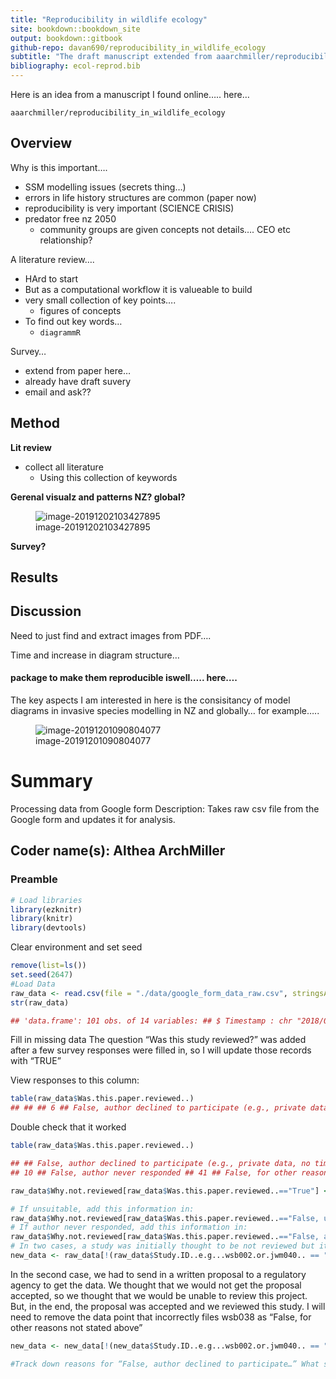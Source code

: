 ```yaml
---
title: "Reproducibility in wildlife ecology"
site: bookdown::bookdown_site
output: bookdown::gitbook
github-repo: davan690/reproducibility_in_wildlife_ecology
subtitle: "The draft manuscript extended from aaarchmiller/reproducibility_in_wildlife_ecology"
bibliography: ecol-reprod.bib
---
```




Here is an idea from a manuscript I found online..... here...

`aaarchmiller/reproducibility_in_wildlife_ecology`



## Overview

Why is this important....

- SSM modelling issues (secrets thing...)
- errors in life history structures are common (paper now)
- reproducibility is very important (SCIENCE CRISIS)
- predator free nz 2050
  - community groups are given concepts not details.... CEO etc relationship?



A literature review....

- HArd to start
- But as a computational workflow it is valueable to build
- very small collection of key points....
  - figures of concepts
- To find out key words...
  - `diagrammR`



Survey...

- extend from paper here...
- already have draft suvery
- email and ask??



## Method

**Lit review**

- collect all literature
  - Using this collection of keywords





**Gerenal visualz and patterns NZ? global?**

![image-20191202103427895](C:\Code\reproducibility_in_wildlife_ecology\img\image-20191202103427895.png)

**Survey?**



## Results



## Discussion

Need to just find and extract images from PDF....





Time and increase in diagram structure... 

#### package to make them reproducible iswell..... here....





The key aspects I am interested in here is the consisitancy of model diagrams in invasive species modelling in NZ and globally... for example.....

![image-20191201090804077](C:\Code\reproducibility_in_wildlife_ecology\img\image-20191201090804077.png)





# Summary {#summary}

Processing data from Google form Description: Takes raw csv file from the Google form and updates it for analysis. 

## Coder name(s): Althea ArchMiller 

### Preamble 

```r
# Load libraries 
library(ezknitr) 
library(knitr) 
library(devtools) 

```
Clear environment and set seed 

```r
remove(list=ls())
set.seed(2647)
#Load Data 
raw_data <- read.csv(file = "./data/google_form_data_raw.csv", stringsAsFactors = F, header = T) 
str(raw_data) 

## 'data.frame': 101 obs. of 14 variables: ## $ Timestamp : chr "2018/07/25 1:16:00 PM CDT" "2018/07/25 1:18:47 PM CDT" "2018/07/25 2:29:22 PM CDT" "2018/07/25 3:01:47 PM CDT" ... ## $ Study.ID..e.g...wsb002.or.jwm040\. : chr "wsb028" "jwm019" "wsb015" "wsb013" ... ## $ Reviewer.s.Initials..yours. : chr "AAA" "ADJ" "KV" "FI" ... ## $ Was.this.paper.suitable.for.review.. : chr "True" "True" "True" "True" ... ## $ Was.this.paper.reviewed.. : chr "" "" "" "" ... ## $ Data.readily.available. : chr "False" "True" "False" "True" ... ## $ Was.the.data.pre.processed.or.shared.in.original.raw.format. : chr "Pre-processed" "Pre-processed" "Pre-processed" "Raw format" ... ## $ Code.available : chr "True" "True" "Not applicable (e.g., not analyzed with code-based software)" "False" ... ## $ Analysis.was.entirely.code.based : chr "True" "True" "False" "False" ... ## $ Open.source.file.formats.used. : chr "True" "True" "False" "False" ... ## $ Can.code.be.run.as.is.. : int 5 4 NA NA 5 NA 4 NA NA NA ... ## $ Were.the.study.s.figures.reproduced.. : int 5 5 3 4 5 3 5 NA NA NA ... ## $ Were.the.numbers.in.the.study.s.tables.and.or.results.text.quantitatively.reproduced..: int 5 4 2 4 5 3 4 NA NA NA ... ## $ Were.the.study.s.conclusions.reproduced.. : int 5 4 4 5 5 4 4 NA NA NA ... 
```

Fill in missing data The question “Was this study reviewed?” was added after a few survey responses were filled in, so I will update those records with “TRUE” 

View responses to this column:

```r
table(raw_data$Was.this.paper.reviewed..) 
## ## ## 6 ## False, author declined to participate (e.g., private data, no time, etc) ## 10 ## False, author never responded ## 41 ## False, for other reasons not stated above ## 6 ## False, unsuitable for review ## 6 ## True ## 32 Replace “” with “True” raw_data$Was.this.paper.reviewed.. <- ifelse( test = raw_data$Was.this.paper.reviewed.. == "", yes = "True", no = raw_data$Was.this.paper.reviewed..) 
```

Double check that it worked 

```r
table(raw_data$Was.this.paper.reviewed..) 

## ## False, author declined to participate (e.g., private data, no time, etc) 
## 10 ## False, author never responded ## 41 ## False, for other reasons not stated above ## 6 ## False, unsuitable for review ## 6 ## True ## 38 Why weren't studies reviewed? Create and fill out a new column for “Why not reviewed” raw_data$Why.not.reviewed <- NA Fill in with “NA-Was reviewed” for all reviewed studies: 

raw_data$Why.not.reviewed[raw_data$Was.this.paper.reviewed..=="True"] <- "NA: Study was reviewed" 

# If unsuitable, add this information in: 
raw_data$Why.not.reviewed[raw_data$Was.this.paper.reviewed..=="False, unsuitable for review"] <- "Unsuitable for review" 
# If author never responded, add this information in:
raw_data$Why.not.reviewed[raw_data$Was.this.paper.reviewed..=="False, author never responded"] <- "No correspondence" 
# In two cases, a study was initially thought to be not reviewed but it was. One example of this was jwm027, where the author was slow to respond, but eventually did send us data. This was classified incorrectly in Google form as “False, author never responded.” I need to remove this specific data point. 
new_data <- raw_data[!(raw_data$Study.ID..e.g...wsb002.or.jwm040.. == "jwm027" & raw_data$Was.this.paper.reviewed.. == "False, author never responded"),] 
```
In the second case, we had to send in a written proposal to a regulatory agency to get the data. We thought that we would not get the proposal accepted, so we thought that we would be unable to review this project. But, in the end, the proposal was accepted and we reviewed this study. I will need to remove the data point that incorrectly files wsb038 as “False, for other reasons not stated above” 

```r
new_data <- new_data[!(new_data$Study.ID..e.g...wsb002.or.jwm040.. == "wsb038" & new_data$Was.this.paper.reviewed.. == "False, for other reasons not stated above"),]

#Track down reasons for “False, author declined to participate…” What studies was this true for? new_data$Study.ID..e.g...wsb002.or.jwm040.[new_data$Was.this.paper.reviewed.. == "False, author declined to participate (e.g., private data, no time, etc)"] ## [1] "jwm003" "jwm005" "jwm011" "jwm016" "jwm031" "wsb001" "wsb005" ## [8] "wsb039" "wsb037" "jwm036" I want to classify responses: jwm003: proprietary/confidential data jwm005: no reason given, just declined to participate jwm011: not enough time to prepare data jwm016: future articles on same data jwm031: no reason given, just declined to participate wsb001: proprietary/confidential data wsb005: not enough time to prepare data wsb039: proprietary/confidential data wsb037: proprietary/confidential data, noteably, author states the study is not reproducible jwm036: not enough time to prepare data, noteably, author states the study is not reproducible new_data$Why.not.reviewed <- ifelse(test = new_data$Study.ID..e.g...wsb002.or.jwm040\. == "jwm003" | new_data$Study.ID..e.g...wsb002.or.jwm040\. == "wsb039" | new_data$Study.ID..e.g...wsb002.or.jwm040\. == "wsb037" | new_data$Study.ID..e.g...wsb002.or.jwm040\. == "wsb001", yes = "Author Declined: Proprietary/confidential data", no = ifelse(test = new_data$Study.ID..e.g...wsb002.or.jwm040\. == "jwm005" | new_data$Study.ID..e.g...wsb002.or.jwm040\. == "jwm031", yes = "Author Declined: No reason given", no = ifelse(test = new_data$Study.ID..e.g...wsb002.or.jwm040\. == "jwm011" | new_data$Study.ID..e.g...wsb002.or.jwm040\. == "wsb005" | new_data$Study.ID..e.g...wsb002.or.jwm040\. == "jwm036", yes = "Author Declined: Not enough time", no = ifelse(test = new_data$Study.ID..e.g...wsb002.or.jwm040\. == "jwm016", yes = "Author Declined: Data saved for future article", no = new_data$Why.not.reviewed)) )) Track down reasons for “False, for other reasons not stated above” What studies was this true for? new_data$Study.ID..e.g...wsb002.or.jwm040.[new_data$Was.this.paper.reviewed.. == "False, for other reasons not stated above"] ## [1] "wsb020" "wsb029" "wsb007" "wsb027" "jwm038" Classify reasons: wsb020: unable to contact primary investigator, but co-author informed us also proprietary/confidential data wsb029: did not hear back from author, incorrectly coded: should have been “No correspondence” wsb007: author wanted to participate, but did not send data in time wsb027: author wanted to participate, but did not send data in time jwm038: unable to find email for author, incorrectly coded: Should have been “No correspondence” new_data$Why.not.reviewed <- ifelse(test = new_data$Study.ID..e.g...wsb002.or.jwm040\. == "wsb020", yes = "Author Declined: Proprietary/confidential data", no = ifelse(test = new_data$Study.ID..e.g...wsb002.or.jwm040\. == "wsb029" | new_data$Study.ID..e.g...wsb002.or.jwm040\. == "jwm038", yes = "No correspondence", no = ifelse(test = new_data$Study.ID..e.g...wsb002.or.jwm040\. == "wsb007" | new_data$Study.ID..e.g...wsb002.or.jwm040\. == "wsb027", yes = "Author wanted to participate, but did not send data", no = new_data$Why.not.reviewed))) Look at results table(new_data$Why.not.reviewed) ## ## Author Declined: Data saved for future article ## 1 ## Author Declined: No reason given ## 2 ## Author Declined: Not enough time ## 3 ## Author Declined: Proprietary/confidential data ## 5 ## Author wanted to participate, but did not send data ## 2 ## NA: Study was reviewed ## 38 ## No correspondence ## 42 ## Unsuitable for review ## 6 sum(table(new_data$Why.not.reviewed)) ## [1] 99 Add in journal column new_data$journal[grep("jwm", x = new_data$Study.ID..e.g...wsb002.or.jwm040.)] <- "JWM" new_data$journal[grep("wsb", x = new_data$Study.ID..e.g...wsb002.or.jwm040.)] <- "WSB" table(new_data$journal) ## ## JWM WSB ## 47 52 Summarize results for studies that were reviewed There were two reviewers for each reviewed study: table(new_data$Study.ID..e.g...wsb002.or.jwm040.[new_data$Was.this.paper.reviewed..=="True"]) ## ## jwm004 jwm010 jwm019 jwm022 jwm024 jwm027 jwm028 wsb004 wsb006 wsb008 ## 2 2 2 2 2 2 2 2 2 2 ## wsb010 wsb013 wsb014 wsb015 wsb018 wsb023 wsb028 wsb035 wsb038 ## 2 2 2 2 2 2 2 2 2 So, we need to average the scores to the questions: “Were.the.study.s.figures.reproduced..” “Were.the.numbers.in.the.study.s.tables.and.or.results.text.quantitatively.reproduced..” “Were.the.study.s.conclusions.reproduced..” Subset data to reviewed studies only and check for missing data, where there should be data: reviewed_data <- new_data[new_data$Was.this.paper.reviewed..=="True",] summary(reviewed_data$Were.the.study.s.figures.reproduced..) ## Min. 1st Qu. Median Mean 3rd Qu. Max. NA's ## 1.000 1.750 4.000 3.361 5.000 5.000 2 summary(reviewed_data$Were.the.numbers.in.the.study.s.tables.and.or.results.text.quantitatively.reproduced..) ## Min. 1st Qu. Median Mean 3rd Qu. Max. NA's ## 1.000 2.000 4.000 3.297 4.000 5.000 1 summary(reviewed_data$Were.the.study.s.conclusions.reproduced..) ## Min. 1st Qu. Median Mean 3rd Qu. Max. NA's ## 1.000 3.000 4.000 3.703 5.000 5.000 1 For one of these studies with NAs, there were no figures, so I will replace with a “99” reviewed_data$Were.the.study.s.figures.reproduced..[reviewed_data$Study.ID..e.g...wsb002.or.jwm040\. == "wsb018"] <- 99 For another of these studies, the study was completely unreproducible, so the reviewer erroneously didn't answer these questions. These should have been “1s” reviewed_data$Were.the.study.s.figures.reproduced..[reviewed_data$Study.ID..e.g...wsb002.or.jwm040\. == "wsb008"] <- 1 reviewed_data$Were.the.numbers.in.the.study.s.tables.and.or.results.text.quantitatively.reproduced..[ reviewed_data$Study.ID..e.g...wsb002.or.jwm040\. == "wsb008"] <- 1 reviewed_data$Were.the.study.s.conclusions.reproduced..[reviewed_data$Study.ID..e.g...wsb002.or.jwm040\. == "wsb008"] <- 1 Summarize information by reviewed study with a for-loop study_names <- unique(reviewed_data$Study.ID..e.g...wsb002.or.jwm040.) for(ss in 1:length(study_names)){ subsetdata <- reviewed_data[reviewed_data$Study.ID..e.g...wsb002.or.jwm040.==study_names[ss],] # Check for disagreements amongst answers if(length(unique(subsetdata[,"Data.readily.available."]))>=2){ print(paste(study_names[ss], "error: data readily available")) } if(length(unique(subsetdata[,"Was.the.data.pre.processed.or.shared.in.original.raw.format." ]))>=2){ print(paste(study_names[ss], "error: was data pre processed")) } if(length(unique(subsetdata[,"Code.available" ]))>=2){ print(paste(study_names[ss], "error: code available")) } if(length(unique(subsetdata[,"Analysis.was.entirely.code.based" ]))>=2){ print(paste(study_names[ss], "error: was analysis code based")) } if(length(unique(subsetdata[,"Can.code.be.run.as.is.." ]))>=2){ print(paste(study_names[ss], "error: Can.code.be.run.as.is..")) } if(length(unique(subsetdata[,"Open.source.file.formats.used." ]))>=2){ print(paste(study_names[ss], "error: open source formats")) } } ## [1] "wsb028 error: data readily available" ## [1] "jwm019 error: open source formats" ## [1] "wsb013 error: code available" ## [1] "wsb013 error: open source formats" ## [1] "wsb035 error: data readily available" ## [1] "wsb035 error: was analysis code based" ## [1] "wsb004 error: was data pre processed" ## [1] "jwm010 error: was data pre processed" ## [1] "jwm010 error: was analysis code based" ## [1] "jwm010 error: Can.code.be.run.as.is.." ## [1] "wsb018 error: data readily available" ## [1] "wsb018 error: open source formats" ## [1] "wsb006 error: data readily available" ## [1] "wsb006 error: was data pre processed" ## [1] "wsb006 error: was analysis code based" ## [1] "wsb006 error: Can.code.be.run.as.is.." ## [1] "wsb006 error: open source formats" ## [1] "wsb023 error: was analysis code based" ## [1] "wsb010 error: was data pre processed" ## [1] "wsb010 error: Can.code.be.run.as.is.." ## [1] "wsb010 error: open source formats" ## [1] "wsb014 error: data readily available" ## [1] "wsb014 error: code available" ## [1] "wsb014 error: open source formats" ## [1] "jwm022 error: data readily available" ## [1] "jwm022 error: was data pre processed" ## [1] "jwm022 error: code available" ## [1] "jwm022 error: Can.code.be.run.as.is.." ## [1] "wsb008 error: data readily available" ## [1] "wsb008 error: code available" ## [1] "wsb008 error: Can.code.be.run.as.is.." ## [1] "jwm024 error: was analysis code based" ## [1] "jwm024 error: Can.code.be.run.as.is.." ## [1] "jwm028 error: was data pre processed" ## [1] "jwm028 error: was analysis code based" ## [1] "jwm028 error: Can.code.be.run.as.is.." ## [1] "jwm004 error: open source formats" ## [1] "wsb038 error: Can.code.be.run.as.is.." ## [1] "jwm027 error: open source formats" Fix anomolies listed above: Data was readily available Data was sent by author so “was data readily available” should be “False” True for: wsb028, wsb018, wsb006, wsb014, wsb008 Data was available in paper, so “was data readily available” should be “True” True for: wsb035, jwm022 reviewed_data$Data.readily.available. <- ifelse( test = reviewed_data$Study.ID..e.g...wsb002.or.jwm040\. == "wsb028" | reviewed_data$Study.ID..e.g...wsb002.or.jwm040\. == "wsb018" | reviewed_data$Study.ID..e.g...wsb002.or.jwm040\. == "wsb006" | reviewed_data$Study.ID..e.g...wsb002.or.jwm040\. == "wsb014" | reviewed_data$Study.ID..e.g...wsb002.or.jwm040\. == "wsb008", yes = "False", no = ifelse( test = reviewed_data$Study.ID..e.g...wsb002.or.jwm040\. == "wsb035" | reviewed_data$Study.ID..e.g...wsb002.or.jwm040\. == "jwm022", yes = "True", no = reviewed_data$Data.readily.available. ) ) Was code available? For jwm022 and wsb008, code actually was available For wsb013 and wsb014, analysis was not code-based so should be “Not applicable..” reviewed_data$Code.available <- ifelse( test = reviewed_data$Study.ID..e.g...wsb002.or.jwm040\. == "jwm022" | reviewed_data$Study.ID..e.g...wsb002.or.jwm040\. == "wsb008", yes = "True", no = ifelse( test = reviewed_data$Study.ID..e.g...wsb002.or.jwm040\. == "wsb013" | reviewed_data$Study.ID..e.g...wsb002.or.jwm040\. == "wsb014", yes = "Not applicable (e.g., not analyzed with code-based software)", no = reviewed_data$Code.available )) Analysis was entirely code based Actually true for wsb035, jwm010, wsb006, wsb023, jwm024 and jwm028 reviewed_data$Analysis.was.entirely.code.based <- ifelse( test = reviewed_data$Study.ID..e.g...wsb002.or.jwm040\. == "wsb035" | reviewed_data$Study.ID..e.g...wsb002.or.jwm040\. == "jwm010" | reviewed_data$Study.ID..e.g...wsb002.or.jwm040\. == "wsb006" | reviewed_data$Study.ID..e.g...wsb002.or.jwm040\. == "wsb023" | reviewed_data$Study.ID..e.g...wsb002.or.jwm040\. == "jwm024" | reviewed_data$Study.ID..e.g...wsb002.or.jwm040\. == "jwm028", yes = "True", no = reviewed_data$Analysis.was.entirely.code.based) Data was pre-processed True for wsb004 and wsb010, but raw data for jwm010, wsb006, jwm022 reviewed_data$Was.the.data.pre.processed.or.shared.in.original.raw.format. <- ifelse( test = reviewed_data$Study.ID..e.g...wsb002.or.jwm040\. == "wsb004" | reviewed_data$Study.ID..e.g...wsb002.or.jwm040\. == "wsb010" | reviewed_data$Study.ID..e.g...wsb002.or.jwm040\. == "jwm028", yes = "Pre-processed", no = ifelse( test = reviewed_data$Study.ID..e.g...wsb002.or.jwm040\. == "jwm010" | reviewed_data$Study.ID..e.g...wsb002.or.jwm040\. == "wsb006" | reviewed_data$Study.ID..e.g...wsb002.or.jwm040\. == "jwm022", yes = "Raw format", no = reviewed_data$Was.the.data.pre.processed.or.shared.in.original.raw.format. )) Can code be run as is? Make sure this is “NA” for studies without code provided reviewed_data$Can.code.be.run.as.is..[reviewed_data$Code.available=="False"] <- NA For jwm022, the code could be run as-is, but this was mistakenly not completed on survey: reviewed_data$Can.code.be.run.as.is..[reviewed_data$Study.ID..e.g...wsb002.or.jwm040.=="jwm022"] <- 5 The rest are just from where there are slight ranking changes between both reviewers, so they'll be averaged out in the next step Update whether open source formats were used Studies jwm019, wsb006, wsb010, wsb014, jwm027 used open source formats like csv, R, unmarked, etc. Studies wsb013, wsb018, jwm004 used proprietary formats like JMP, ArcGIS, and Excel open <- c("jwm019", "wsb006", "wsb010", "wsb014", "jwm027") proprietary <- c("wsb013", "wsb018", "jwm004") Update discrepancies reviewed_data$Open.source.file.formats.used.[reviewed_data$Study.ID..e.g...wsb002.or.jwm040\. %in% open] <- "True" reviewed_data$Open.source.file.formats.used.[reviewed_data$Study.ID..e.g...wsb002.or.jwm040\. %in% proprietary] <- "False" Average numerical results and simultaneously check for errors New dataset for averaged data averages <- as.data.frame(matrix(NA, ncol = 6, nrow = length(study_names))) colnames(averages) <- c("studyID", "graphsReproduced", "numbersReproduced", "conclusionsReproduced", "codeRunsAsIs", "journal") for(ss in 1:length(study_names)){ subsetdata <- reviewed_data[reviewed_data$Study.ID..e.g...wsb002.or.jwm040.==study_names[ss],] # Check for disagreements amongst answers if(length(unique(subsetdata[,"Data.readily.available."]))>=2){ print(paste(study_names[ss], "error: data readily available")) } if(length(unique(subsetdata[,"Was.the.data.pre.processed.or.shared.in.original.raw.format." ]))>=2){ print(paste(study_names[ss], "error: was data pre processed")) } if(length(unique(subsetdata[,"Code.available" ]))>=2){ print(paste(study_names[ss], "error: code available")) } if(length(unique(subsetdata[,"Analysis.was.entirely.code.based" ]))>=2){ print(paste(study_names[ss], "error: was analysis code based")) } # Average over numerical responses averages$studyID[ss] <- study_names[ss] averages$graphsReproduced[ss] <- ifelse(study_names[ss] == "wsb018", yes = NA, no = mean(subsetdata$Were.the.study.s.figures.reproduced.., na.rm = T)) averages$numbersReproduced[ss] <- mean(subsetdata$Were.the.numbers.in.the.study.s.tables.and.or.results.text.quantitatively.reproduced..) averages$conclusionsReproduced[ss] <- mean(subsetdata$Were.the.study.s.conclusions.reproduced..) averages$codeRunsAsIs[ss] <- mean(subsetdata$Can.code.be.run.as.is..) averages$journal[ss] <- subsetdata$journal[1] averages$dataAvailable[ss] <- subsetdata$Data.readily.available.[1] averages$preProcessed[ss] <- subsetdata$Was.the.data.pre.processed.or.shared.in.original.raw.format.[1] averages$codeBased[ss] <- subsetdata$Analysis.was.entirely.code.based[1] averages$codeAvailable[ss] <- subsetdata$Code.available[1] averages$openSource[ss] <- subsetdata$Open.source.file.formats.used.[1] } Do results look right? summary(averages) ## studyID graphsReproduced numbersReproduced ## Length:19 Min. :1.000 Min. :1.000 ## Class :character 1st Qu.:1.750 1st Qu.:2.000 ## Mode :character Median :3.500 Median :4.000 ## Mean :3.278 Mean :3.237 ## 3rd Qu.:4.875 3rd Qu.:4.000 ## Max. :5.000 Max. :5.000 ## NA's :1 ## conclusionsReproduced codeRunsAsIs journal ## Min. :1.000 Min. :2.000 Length:19 ## 1st Qu.:2.250 1st Qu.:3.000 Class :character ## Median :4.500 Median :3.750 Mode :character ## Mean :3.632 Mean :3.650 ## 3rd Qu.:5.000 3rd Qu.:4.375 ## Max. :5.000 Max. :5.000 ## NA's :9 ## dataAvailable preProcessed codeBased ## Length:19 Length:19 Length:19 ## Class :character Class :character Class :character ## Mode :character Mode :character Mode :character ## ## ## ## ## codeAvailable openSource ## Length:19 Length:19 ## Class :character Class :character ## Mode :character Mode :character ## ## ## ## If it was not code based, then codeAvailable should equal NA averages$codeAvailable[averages$codeBased=="False"] <- NA For wsb035, there are a few categories that do not apply, because it was a primarily simulated dataset, so they'll be converted to NA averages$openSource[averages$studyID=="wsb035"] <- NA averages$preProcessed[averages$studyID=="wsb035"] <- NA averages$dataAvailable[averages$studyID=="wsb035"] <- NA averages$codeBased[averages$studyID=="wsb035"] <- NA Save Data save(averages, file = "data/processed_data/averages_of_reviewed_studies.Rdata") save(reviewed_data, file = "data/processed_data/reviewed_studies_data.Rdata") save(new_data, file = "data/processed_data/all_studies_data.Rdata") Footer devtools::session_info() ## Session info ------------------------------------------------------------- ## setting value ## version R version 3.3.2 (2016-10-31) ## system x86_64, darwin13.4.0 ## ui RStudio (1.0.143) ## language (EN) ## collate en_US.UTF-8 ## tz <na>## date 2019-02-22 ## Packages ----------------------------------------------------------------- ## package * version date source ## base * 3.3.2 2016-10-31 local ## datasets * 3.3.2 2016-10-31 local ## devtools * 1.13.3 2017-08-02 CRAN (R 3.3.2) ## digest 0.6.12 2017-01-27 CRAN (R 3.3.2) ## evaluate 0.10.1 2017-06-24 CRAN (R 3.3.2) ## ezknitr * 0.6 2016-09-16 CRAN (R 3.3.0) ## graphics * 3.3.2 2016-10-31 local ## grDevices * 3.3.2 2016-10-31 local ## highr 0.6 2016-05-09 CRAN (R 3.3.0) ## knitr * 1.17 2017-08-10 CRAN (R 3.3.2) ## magrittr 1.5 2014-11-22 CRAN (R 3.3.0) ## markdown 0.8 2017-04-20 CRAN (R 3.3.2) ## memoise 1.1.0 2017-04-21 CRAN (R 3.3.2) ## methods * 3.3.2 2016-10-31 local ## mime 0.5 2016-07-07 CRAN (R 3.3.0) ## R.methodsS3 1.7.1 2016-02-16 CRAN (R 3.3.0) ## R.oo 1.21.0 2016-11-01 CRAN (R 3.3.0) ## R.utils 2.5.0 2016-11-07 CRAN (R 3.3.0) ## rstudioapi 0.7 2017-09-07 CRAN (R 3.3.2) ## stats * 3.3.2 2016-10-31 local ## stringi 1.1.5 2017-04-07 CRAN (R 3.3.2) ## stringr 1.2.0 2017-02-18 CRAN (R 3.3.2) ## tools 3.3.2 2016-10-31 local ## utils * 3.3.2 2016-10-31 local ## withr 2.0.0 2017-07-28 CRAN (R 3.3.2) spun with: ezknitr::ezspin(file = “programs/01_data_processing.R”, keep_md = FALSE, out_dir = “html_reports”, fig_dir = “figures”)</na>
```



